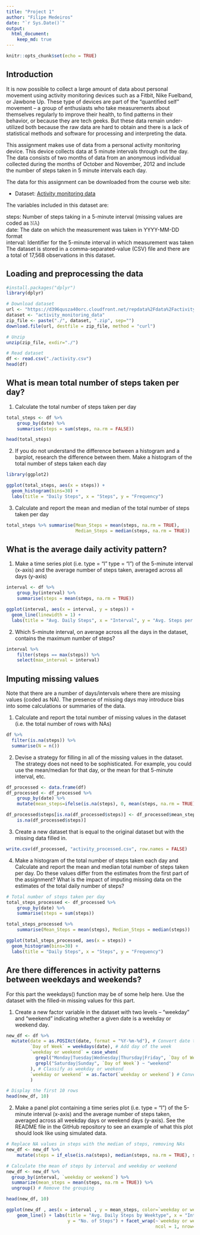 ```yaml
---
title: "Project 1"
author: "Filipe Medeiros"
date: "`r Sys.Date()`"
output: 
  html_document: 
    keep_md: true
---
```


```r
knitr::opts_chunk$set(echo = TRUE)
```

## Introduction
It is now possible to collect a large amount of data about personal movement using activity monitoring devices such as a Fitbit, Nike Fuelband, or Jawbone Up. These type of devices are part of the “quantified self” movement – a group of enthusiasts who take measurements about themselves regularly to improve their health, to find patterns in their behavior, or because they are tech geeks. But these data remain under-utilized both because the raw data are hard to obtain and there is a lack of statistical methods and software for processing and interpreting the data.

This assignment makes use of data from a personal activity monitoring device. This device collects data at 5 minute intervals through out the day. The data consists of two months of data from an anonymous individual collected during the months of October and November, 2012 and include the number of steps taken in 5 minute intervals each day.

The data for this assignment can be downloaded from the course web site:

* Dataset: [Activity monitoring data](https://d396qusza40orc.cloudfront.net/repdata%2Fdata%2Factivity.zip) 

The variables included in this dataset are:

steps: Number of steps taking in a 5-minute interval (missing values are coded as 𝙽𝙰) </br>
date: The date on which the measurement was taken in YYYY-MM-DD format </br>
interval: Identifier for the 5-minute interval in which measurement was taken </br>
The dataset is stored in a comma-separated-value (CSV) file and there are a total of 17,568 observations in this dataset. 


## Loading and preprocessing the data

```r
#install.packages("dplyr")
library(dplyr)

# Download dataset
url <- "https://d396qusza40orc.cloudfront.net/repdata%2Fdata%2Factivity.zip"
dataset <- "activity_monitoring_data"
zip_file <- paste("./", dataset, ".zip", sep="")
download.file(url, destfile = zip_file, method = "curl")

# Unzip
unzip(zip_file, exdir="./")
```

```r
# Read dataset
df <- read.csv("./activity.csv")
head(df)
```

## What is mean total number of steps taken per day?

1. Calculate the total number of steps taken per day
```r
total_steps <- df %>% 
    group_by(date) %>% 
    summarise(steps = sum(steps, na.rm = FALSE))

head(total_steps)
```
2. If you do not understand the difference between a histogram and a barplot, 
research the difference between them. Make a histogram of the total number of 
steps taken each day

```r
library(ggplot2)

ggplot(total_steps, aes(x = steps)) +
  geom_histogram(bins=30) +
  labs(title = "Daily Steps", x = "Steps", y = "Frequency")
```

3. Calculate and report the mean and median of the total number of steps taken 
per day

```r
total_steps %>% summarise(Mean_Steps = mean(steps, na.rm = TRUE),
                          Median_Steps = median(steps, na.rm = TRUE))
```

## What is the average daily activity pattern?

1. Make a time series plot (i.e. type = "l" type = "l") of the 5-minute interval
(x-axis) and the average number of steps taken, averaged across all days 
(y-axis)


```r
interval <- df %>% 
    group_by(interval) %>% 
    summarise(steps = mean(steps, na.rm = TRUE))

ggplot(interval, aes(x = interval, y = steps)) +
  geom_line(linewidth = 1) +
  labs(title = "Avg. Daily Steps", x = "Interval", y = "Avg. Steps per day")
```


2. Which 5-minute interval, on average across all the days in the dataset, 
contains the maximum number of steps?

```r
interval %>% 
    filter(steps == max(steps)) %>% 
    select(max_interval = interval)
```

## Imputing missing values

Note that there are a number of days/intervals where there are missing values 
(coded as NA). The presence of missing days may introduce bias into some 
calculations or summaries of the data.


1. Calculate and report the total number of missing values in the dataset 
(i.e. the total number of rows with NAs)

```r
df %>%
  filter(is.na(steps)) %>%
  summarise(N = n())
```

2. Devise a strategy for filling in all of the missing values in the dataset. 
The strategy does not need to be sophisticated. For example, you could use the 
mean/median for that day, or the mean for that 5-minute interval, etc.
```r
df_processed <- data.frame(df)
df_processed <- df_processed %>% 
    group_by(date) %>% 
    mutate(mean_steps=ifelse(is.na(steps), 0, mean(steps, na.rm = TRUE)))

df_processed$steps[is.na(df_processed$steps)] <- df_processed$mean_steps[
    is.na(df_processed$steps)]
```


3. Create a new dataset that is equal to the original dataset but with the 
missing data filled in.
```r
write.csv(df_processed, "activity_processed.csv", row.names = FALSE)
```

4. Make a histogram of the total number of steps taken each day and Calculate 
and report the mean and median total number of steps taken per day. Do these 
values differ from the estimates from the first part of the assignment? What is 
the impact of imputing missing data on the estimates of the total daily number 
of steps?
```r
# Total number of steps taken per day
total_steps_processed <- df_processed %>% 
    group_by(date) %>% 
    summarise(steps = sum(steps))

total_steps_processed %>% 
    summarise(Mean_Steps = mean(steps), Median_Steps = median(steps))
```

```r
ggplot(total_steps_processed, aes(x = steps)) +
  geom_histogram(bins=30) +
  labs(title = "Daily Steps", x = "Steps", y = "Frequency")
```

## Are there differences in activity patterns between weekdays and weekends?

For this part the weekdays() function may be of some help here. Use the dataset 
with the filled-in missing values for this part.


1. Create a new factor variable in the dataset with two levels – “weekday” and 
“weekend” indicating whether a given date is a weekday or weekend day.

```r
new_df <- df %>%
  mutate(date = as.POSIXct(date, format = "%Y-%m-%d"), # Convert date to POSIXct
         `Day of Week` = weekdays(date), # Add day of the week
         `weekday or weekend` = case_when(
           grepl("Monday|Tuesday|Wednesday|Thursday|Friday", `Day of Week`) ~ "weekday",
           grepl("Saturday|Sunday", `Day of Week`) ~ "weekend"
         ), # Classify as weekday or weekend
         `weekday or weekend` = as.factor(`weekday or weekend`) # Convert to factor
         )

# Display the first 10 rows
head(new_df, 10)
```

2. Make a panel plot containing a time series plot (i.e. type = "l") of the 
5-minute interval (x-axis) and the average number of steps taken, averaged 
across all weekday days or weekend days (y-axis). See the README file in the 
GitHub repository to see an example of what this plot should look like using 
simulated data.
```r
# Replace NA values in steps with the median of steps, removing NAs
new_df <- new_df %>% 
    mutate(steps = if_else(is.na(steps), median(steps, na.rm = TRUE), steps))

# Calculate the mean of steps by interval and weekday or weekend
new_df <- new_df %>%
  group_by(interval, `weekday or weekend`) %>%
  summarize(mean_steps = mean(steps, na.rm = TRUE)) %>%
  ungroup() # Remove the grouping

head(new_df, 10)
```

```r
ggplot(new_df , aes(x = interval , y = mean_steps, color=`weekday or weekend`)) + 
    geom_line() + labs(title = "Avg. Daily Steps by Weektype", x = "Interval", 
                       y = "No. of Steps") + facet_wrap(~`weekday or weekend`, 
                                                        ncol = 1, nrow=2)
```























